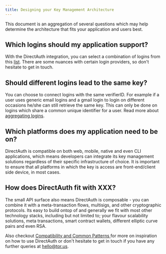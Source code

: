 ```yaml
---
title: Designing your Key Management Architecture
---
```


This document is an aggregation of several questions which may help determine
the architecture that fits your application and users best.

## Which logins should my application support?

With the DirectAuth integration, you can select a combination of logins from
this [list](../supported-authenticators-verifiers.mdx). There are some nuances
with certain login providers, so don't hesitate to get in touch.

## Should different logins lead to the same key?

You can choose to connect logins with the same verifierID. For example if a user
uses generic email logins and a gmail login to login on different occasions
he/she can still retrieve the same key. This can only be done on logins which
share a common unique identifier for a user. Read more about
[aggregating logins](../supported-authenticators-verifiers.mdx#aggregating-logins-verifiers).

## Which platforms does my application need to be on?

DirectAuth is compatible on both web, mobile, native and even CLI applications,
which means developers can integrate its key management solutions regardless of
their specific infrastructure of choice. It is important to ensure that all
platforms in which the key is access are front-end/client side device, in most
cases.

## How does DirectAuth fit with XXX?

The small API surface also means DirectAuth is composable - you can combine it
with a meta-transaction flows, multisigs, and other cryptographic protocols. Its
easy to build ontop of and generally we fit with most other technology stacks,
including but not limited to; your flavour scalability solutions, meta
transactions, smart contract wallets, different elliptic curve pairs and even
RSA.

Also checkout
[Compatibility and Common Patterns ](../compatibility-and-common-patterns/)for
more on inspiration on how to use DirectAuth or don't hesitate to get in touch
if you have any further queries at hello@tor.us.
